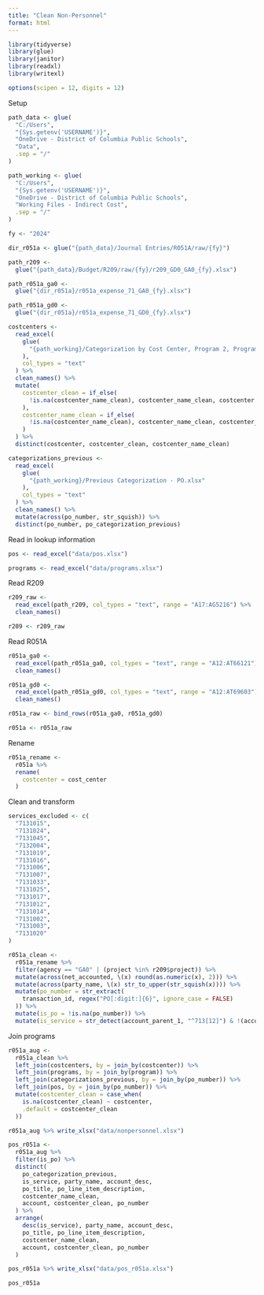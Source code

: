 ```yaml
---
title: "Clean Non-Personnel"
format: html
---
```


```r
library(tidyverse)
library(glue)
library(janitor)
library(readxl)
library(writexl)

options(scipen = 12, digits = 12)
```

Setup

```r
path_data <- glue(
  "C:/Users",
  "{Sys.getenv('USERNAME')}",
  "OneDrive - District of Columbia Public Schools",
  "Data",
  .sep = "/"
)

path_working <- glue(
  "C:/Users",
  "{Sys.getenv('USERNAME')}",
  "OneDrive - District of Columbia Public Schools",
  "Working Files - Indirect Cost",
  .sep = "/"
)

fy <- "2024"

dir_r051a <- glue("{path_data}/Journal Entries/R051A/raw/{fy}")

path_r209 <-
  glue("{path_data}/Budget/R209/raw/{fy}/r209_GD0_GA0_{fy}.xlsx")

path_r051a_ga0 <-
  glue("{dir_r051a}/r051a_expense_71_GA0_{fy}.xlsx")

path_r051a_gd0 <-
  glue("{dir_r051a}/r051a_expense_71_GD0_{fy}.xlsx")
```

```r
costcenters <-
  read_excel(
    glue(
      "{path_working}/Categorization by Cost Center, Program 2, Program.xlsx"
    ),
    col_types = "text"
  ) %>%
  clean_names() %>%
  mutate(
    costcenter_clean = if_else(
      !is.na(costcenter_name_clean), costcenter_name_clean, costcenter
    ),
    costcenter_name_clean = if_else(
      !is.na(costcenter_name_clean), costcenter_name_clean, costcenter_name
    )
  ) %>%
  distinct(costcenter, costcenter_clean, costcenter_name_clean)

categorizations_previous <-
  read_excel(
    glue(
      "{path_working}/Previous Categorization - PO.xlsx"
    ),
    col_types = "text"
  ) %>%
  clean_names() %>%
  mutate(across(po_number, str_squish)) %>%
  distinct(po_number, po_categorization_previous)
```

Read in lookup information

```r
pos <- read_excel("data/pos.xlsx")

programs <- read_excel("data/programs.xlsx")
```

Read R209

```r
r209_raw <-
  read_excel(path_r209, col_types = "text", range = "A17:AG5216") %>%
  clean_names()

r209 <- r209_raw
```

Read R051A

```r
r051a_ga0 <-
  read_excel(path_r051a_ga0, col_types = "text", range = "A12:AT66121") %>%
  clean_names()

r051a_gd0 <-
  read_excel(path_r051a_gd0, col_types = "text", range = "A12:AT69603") %>%
  clean_names()

r051a_raw <- bind_rows(r051a_ga0, r051a_gd0)

r051a <- r051a_raw
```

Rename

```r
r051a_rename <-
  r051a %>%
  rename(
    costcenter = cost_center
  )
```

Clean and transform

```r
services_excluded <- c(
  "7131015",
  "7131024",
  "7131045",
  "7132004",
  "7131019",
  "7131016",
  "7131006",
  "7131007",
  "7131033",
  "7131025",
  "7131017",
  "7131012",
  "7131014",
  "7131002",
  "7131003",
  "7131020"
)
```

```r
r051a_clean <-
  r051a_rename %>%
  filter(agency == "GA0" | (project %in% r209$project)) %>%
  mutate(across(net_accounted, \(x) round(as.numeric(x), 2))) %>%
  mutate(across(party_name, \(x) str_to_upper(str_squish(x)))) %>%
  mutate(po_number = str_extract(
    transaction_id, regex("PO[:digit:]{6}", ignore_case = FALSE)
  )) %>%
  mutate(is_po = !is.na(po_number)) %>%
  mutate(is_service = str_detect(account_parent_1, "^713[12]") & !(account %in% services_excluded))
```

Join programs

```r
r051a_aug <-
  r051a_clean %>%
  left_join(costcenters, by = join_by(costcenter)) %>%
  left_join(programs, by = join_by(program)) %>%
  left_join(categorizations_previous, by = join_by(po_number)) %>%
  left_join(pos, by = join_by(po_number)) %>% 
  mutate(costcenter_clean = case_when(
    is.na(costcenter_clean) ~ costcenter,
    .default = costcenter_clean
  ))
```

```r
r051a_aug %>% write_xlsx("data/nonpersonnel.xlsx")
```

```r
pos_r051a <-
  r051a_aug %>%
  filter(is_po) %>%
  distinct(
    po_categorization_previous,
    is_service, party_name, account_desc,
    po_title, po_line_item_description,
    costcenter_name_clean,
    account, costcenter_clean, po_number
  ) %>%
  arrange(
    desc(is_service), party_name, account_desc,
    po_title, po_line_item_description,
    costcenter_name_clean,
    account, costcenter_clean, po_number
  )

pos_r051a %>% write_xlsx("data/pos_r051a.xlsx")

pos_r051a
```
